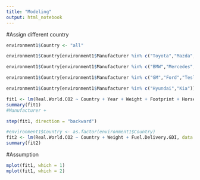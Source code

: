 ```yaml
---
title: "Modeling"
output: html_notebook  
--- 
```


#Assign different country 
```r
environment1$Country <- "all"

environment1$Country[environment1$Manufacturer %in% c("Toyota","Mazda","Honda","Subaru","Nissan")] <- "Japan"

environment1$Country[environment1$Manufacturer %in% c("BMW","Mercedes","VW")] <- "German"

environment1$Country[environment1$Manufacturer %in% c("GM","Ford","Tesla","FCA")] <- "America"

environment1$Country[environment1$Manufacturer %in% c("Hyundai","Kia")] <- "Korea"

```


```r
fit1 <- lm(Real.World.CO2 ~ Country + Year + Weight + Footprint + Horsepower + Fuel.Delivery.GDI + Engine.Displacement, data = environment1)
summary(fit1)
#Manufacturer +
```


```r
step(fit1, direction = "backward")
```


```r
#environment1$Country <- as.factor(environment1$Country)
fit2 <- lm(Real.World.CO2 ~ Country + Weight + Fuel.Delivery.GDI, data = environment1)
summary(fit2)
```


#Assumption
```r
mplot(fit1, which = 1)
mplot(fit1, which = 2)
```




